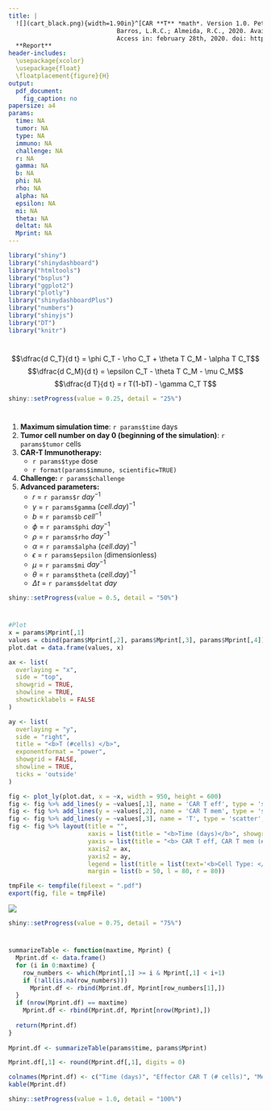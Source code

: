 ```yaml
---
title: |
  ![](cart_black.png){width=1.90in}^[CAR **T** *math*. Version 1.0. Petrópolis: Paixão, E.A.;  Naozuka, G.T.; Valli, A.M.P., 
                              Barros, L.R.C.; Almeida, R.C., 2020. Available at: https://github.com/tmglncc/CARTmath, 2020. 
                              Access in: february 28th, 2020. doi: http://doi.org/10.5281/zenodo.4450377"]  
  **Report**
header-includes: 
  \usepackage{xcolor}
  \usepackage{float}
  \floatplacement{figure}{H}
output: 
  pdf_document: 
    fig_caption: no
papersize: a4
params:
  time: NA
  tumor: NA
  type: NA
  immuno: NA
  challenge: NA
  r: NA
  gamma: NA
  b: NA
  phi: NA
  rho: NA
  alpha: NA
  epsilon: NA
  mi: NA
  theta: NA
  deltat: NA
  Mprint: NA
---
```


```r
library("shiny")
library("shinydashboard")
library("htmltools")
library("bsplus")
library("ggplot2")
library("plotly")
library("shinydashboardPlus")
library("numbers")
library("shinyjs")
library("DT")
library("knitr")
```

# **\textcolor{blue}{Simulated mathematical model}**

$$\dfrac{d C_T}{d t} = \phi C_T - \rho C_T + \theta T C_M - \alpha T C_T$$
$$\dfrac{d C_M}{d t} = \epsilon C_T - \theta T C_M - \mu C_M$$
$$\dfrac{d T}{d t} = r T(1-bT)  - \gamma C_T T$$

```r
shiny::setProgress(value = 0.25, detail = "25%")
```

# **\textcolor{blue}{Setup parameters}**

1. **Maximum simulation time**: `r params$time` days
2. **Tumor cell number on day 0 (beginning of the simulation)**: `r params$tumor` cells
3. **CAR-T Immunotherapy:**
    * `r params$type` dose
    * `r format(params$immuno, scientific=TRUE)`
4. **Challenge:** `r params$challenge`
5. **Advanced parameters:**
    * $r$ = `r params$r` $day^{-1}$
    * $\gamma$ = `r params$gamma` $(cell.day)^{-1}$
    * $b$ = `r params$b` $cell^{-1}$
    * $\phi$ = `r params$phi` $day^{-1}$
    * $\rho$ = `r params$rho` $day^{-1}$
    * $\alpha$ = `r params$alpha` $(cell.day)^{-1}$
    * $\epsilon$ = `r params$epsilon` (dimensionless)
    * $\mu$ = `r params$mi` $day^{-1}$
    * $\theta$ = `r params$theta` $(cell.day)^{-1}$
    * $\Delta t$ = `r params$deltat` $day$
    
```r
shiny::setProgress(value = 0.5, detail = "50%")
```
  
# **\textcolor{blue}{Graph}**

```r
#Plot
x = params$Mprint[,1]
values = cbind(params$Mprint[,2], params$Mprint[,3], params$Mprint[,4])
plot.dat = data.frame(values, x)

ax <- list(
  overlaying = "x",
  side = "top",
  showgrid = TRUE,
  showline = TRUE,
  showticklabels = FALSE
)

ay <- list(
  overlaying = "y",
  side = "right",
  title = "<b>T (#cells) </b>",
  exponentformat = "power",
  showgrid = FALSE,
  showline = TRUE,
  ticks = 'outside'
)

fig <- plot_ly(plot.dat, x = ~x, width = 950, height = 600)
fig <- fig %>% add_lines(y = ~values[,1], name = 'CAR T eff', type = 'scatter', mode = 'lines', line = list(color = 'forestgreen', width=2))
fig <- fig %>% add_lines(y = ~values[,2], name = 'CAR T mem', type = 'scatter', mode = 'lines', line = list(color = 'blue', width=2))
fig <- fig %>% add_lines(y = ~values[,3], name = 'T', type = 'scatter', mode = 'lines', line = list(color = 'red', width=2), xaxis = 'x2', yaxis = 'y2')
fig <- fig %>% layout(title = "",
                      xaxis = list(title = "<b>Time (days)</b>", showgrid = TRUE, showline = TRUE),
                      yaxis = list(title = "<b> CAR T eff, CAR T mem (#cells) </b>", exponentformat = "power", showgrid = TRUE, showline = TRUE, ticks = 'outside'),
                      xaxis2 = ax,
                      yaxis2 = ay,
                      legend = list(title = list(text='<b>Cell Type: </b>'), orientation = 'h', x = 0.0, y = 1.1),
                      margin = list(b = 50, l = 80, r = 80))

tmpFile <- tempfile(fileext = ".pdf")
export(fig, file = tmpFile)
```

![](`r tmpFile`)

```r
shiny::setProgress(value = 0.75, detail = "75%")
```

# **\textcolor{blue}{Summarized table}**

```r
summarizeTable <- function(maxtime, Mprint) {
  Mprint.df <- data.frame()
  for (i in 0:maxtime) {
    row_numbers <- which(Mprint[,1] >= i & Mprint[,1] < i+1)
    if (!all(is.na(row_numbers)))
      Mprint.df <- rbind(Mprint.df, Mprint[row_numbers[1],])
  }
  if (nrow(Mprint.df) == maxtime)
    Mprint.df <- rbind(Mprint.df, Mprint[nrow(Mprint),])
  
  return(Mprint.df)
}
    
Mprint.df <- summarizeTable(params$time, params$Mprint)

Mprint.df[,1] <- round(Mprint.df[,1], digits = 0)

colnames(Mprint.df) <- c("Time (days)", "Effector CAR T (# cells)", "Memory CAR T (# cells)", "Tumor (# cells)")
kable(Mprint.df)
```

```r
shiny::setProgress(value = 1.0, detail = "100%")
```